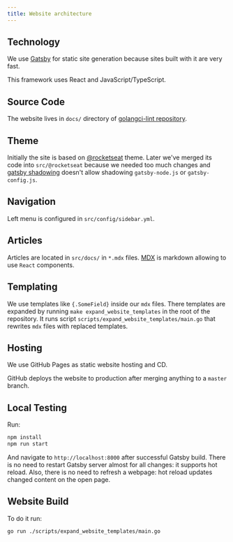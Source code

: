 ```yaml
---
title: Website architecture
---
```


## Technology

We use [Gatsby](https://www.gatsbyjs.org/) for static site generation because sites built with it are very fast.

This framework uses React and JavaScript/TypeScript.

## Source Code

The website lives in `docs/` directory of [golangci-lint repository](https://github.com/golangci/golangci-lint).

## Theme

Initially the site is based on [@rocketseat](https://github.com/jpedroschmitz/rocketdocs) theme.
Later we've merged its code into `src/@rocketseat` because we needed too much changes
and [gatsby shadowing](https://www.gatsbyjs.org/docs/themes/shadowing/) doesn't allow shadowing `gatsby-node.js` or `gatsby-config.js`.

## Navigation

Left menu is configured in `src/config/sidebar.yml`.

## Articles

Articles are located in `src/docs/` in `*.mdx` files. [MDX](https://mdxjs.com/getting-started/gatsby) is markdown
allowing to use `React` components.

## Templating

We use templates like `{.SomeField}` inside our `mdx` files.
There templates are expanded by running `make expand_website_templates` in the root of the repository.
It runs script `scripts/expand_website_templates/main.go` that rewrites `mdx` files with replaced templates.

## Hosting

We use GitHub Pages as static website hosting and CD.

GitHub deploys the website to production after merging anything to a `master` branch.

## Local Testing

Run:

```sh
npm install
npm run start
```

And navigate to `http://localhost:8000` after successful Gatsby build.
There is no need to restart Gatsby server almost for all changes: it supports hot reload.
Also, there is no need to refresh a webpage: hot reload updates changed content on the open page.

## Website Build

To do it run:

```sh
go run ./scripts/expand_website_templates/main.go
```
